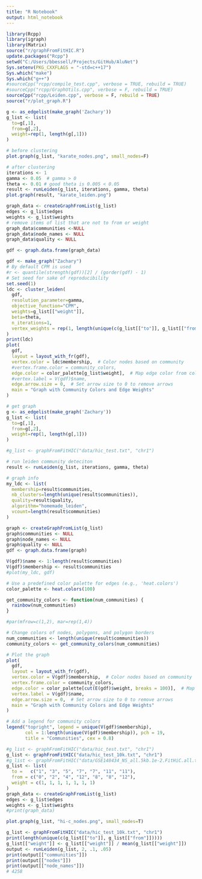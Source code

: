 ```yaml
---
title: "R Notebook"
output: html_notebook
---
```

 

```r
library(Rcpp)
library(igraph)
library(Matrix)
source("r/graphFromFitHIC.R")  
update.packages("Rcpp")
setwd("C:/Users/bbessell/Projects/GitHub/AluNet")
Sys.setenv(PKG_CXXFLAGS = "-std=c++17")
Sys.which("make") 
Sys.which("g++")
#sourceCpp("rcpp/compile_test.cpp", verbose = TRUE, rebuild = TRUE)
#sourceCpp("rcpp/GraphUtils.cpp", verbose = F, rebuild = TRUE)
sourceCpp("rcpp/Leiden.cpp", verbose = F, rebuild = TRUE)
source("r/plot_graph.R")
```


```r
g <- as_edgelist(make_graph('Zachary'))
g_list <- list(
  to=g[,1],
  from=g[,2],
  weight=rep(1, length(g[,1]))
)

# before clustering
plot.graph(g_list, "karate_nodes.png", small_nodes=F)

# after clustering
iterations <- 1
gamma <- 0.05  # gamma > 0
theta <- 0.01 # good theta is 0.005 < 0.05
result <- runLeiden(g_list, iterations, gamma, theta)
plot.graph(result, "karate_leiden.png")

```

```r
graph_data <- createGraphFromList(g_list)
edges <- g_list$edges
weights <- g_list$weights
# remove items of list that are not to from or weight
graph_data$communities <-NULL
graph_data$node_names <- NULL
graph_data$quality <- NULL

gdf <- graph.data.frame(graph_data)
```

```r
gdf <- make_graph("Zachary")
# By default CPM is used
#r <- quantile(strength(gdf))[2] / (gorder(gdf) - 1)
# Set seed for sake of reproducibility
set.seed(1)
ldc <- cluster_leiden(
  gdf,
  resolution_parameter=gamma,
  objective_function="CPM",
  weights=g_list[["weight"]],
  beta=theta,
  n_iterations=1,
  vertex_weights = rep(1, length(unique(c(g_list[["to"]], g_list[["from"]]))))
)
print(ldc) 
plot(
  gdf,
  layout = layout_with_fr(gdf),
  vertex.color = ldc$membership,  # Color nodes based on community
  #vertex.frame.color = community_colors,
  edge.color = color_palette[g_list$weight],  # Map edge color from cold to hot
  #vertex.label = V(gdf)$name,
  edge.arrow.size = 0,  # Set arrow size to 0 to remove arrows
  main = "Graph with Community Colors and Edge Weights"
)
```

```r
# get graph
g <- as_edgelist(make_graph('Zachary'))
g_list <- list(
  to=g[,1],
  from=g[,2],
  weight=rep(1, length(g[,1]))
)

#g_list <- graphFromFitHIC("data/hic_test.txt", "chr1")

# run leiden community deteciton
result <- runLeiden(g_list, iterations, gamma, theta)

# graph info
my_ldc <- list(
  membership=result$communities,
  nb_clusters=length(unique(result$communities)),
  quality=result$quality,
  algorithm="homemade_leiden",
  vcount=length(result$communities)
)

graph <- createGraphFromList(g_list)
graph$communities <- NULL
graph$node_names <- NULL
graph$quality <- NULL
gdf <- graph.data.frame(graph)

V(gdf)$name <- 1:length(result$communities)
V(gdf)$membership <- result$communities
#plot(my_ldc, gdf)

# Use a predefined color palette for edges (e.g., 'heat.colors')
color_palette <- heat.colors(100)

get_community_colors <- function(num_communities) {
  rainbow(num_communities)
}

#par(mfrow=c(1,2), mar=rep(1,4))

# Change colors of nodes, polygons, and polygon borders
num_communities <- length(unique(result$communities))
community_colors <- get_community_colors(num_communities)

# Plot the graph
plot(
  gdf,
  layout = layout_with_fr(gdf),
  vertex.color = V(gdf)$membership,  # Color nodes based on community
  vertex.frame.color = community_colors,
  edge.color = color_palette[cut(E(gdf)$weight, breaks = 100)],  # Map edge color from cold to hot
  vertex.label = V(gdf)$name,
  edge.arrow.size = 0,  # Set arrow size to 0 to remove arrows
  main = "Graph with Community Colors and Edge Weights"
)

# Add a legend for community colors
legend("topright", legend = unique(V(gdf)$membership),
       col = 1:length(unique(V(gdf)$membership)), pch = 19,
       title = "Communities", cex = 0.8)

```


```r
#g_list <- graphFromFitHIC("data/hic_test.txt", "chr1")
g_list <- graphFromFitHIC("data/hic_test_10k.txt", "chr1")
#g_list <- graphFromFitHIC("data/GSE148434_NS_all.5kb.1e-2.FitHiC.all.txt", "chr1")
g_list <- list(
  to =   c("1", "3", "5", "7", "7", "11", "11"),
  from = c("0", "2", "4", "12", "8", "8", "12"),
  weight = c(1, 1, 1, 1, 1, 1, 1)
)
graph_data <- createGraphFromList(g_list)
edges <- g_list$edges
weights <- g_list$weights
#print(graph_data)

plot.graph(g_list, "hi-c_nodes.png", small_nodes=T)
```

```r
g_list <- graphFromFitHIC("data/hic_test_10k.txt", "chr1")
print(length(unique(c(g_list[["to"]], g_list[["from"]]))))
g_list[["weight"]] <- g_list[["weight"]] / mean(g_list[["weight"]])
output <- runLeiden(g_list, 2, .1, .05)
print(output[["communities"]])
print(output[["nodes"]])
print(output[["node_names"]])
# 4258
```
